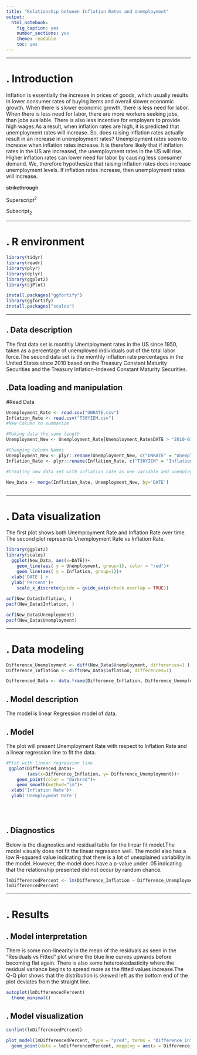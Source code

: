 ```yaml
---
title: "Relationship between Inflation Rates and Unemployment"
output: 
  html_notebook: 
    fig_caption: yes
    number_sections: yes
    theme: readable
    toc: yes
---
```


---

# . Introduction

Inflation is essentially the increase in prices of goods, which usually results in lower consumer rates of buying items and overall slower economic growth. When there is slower economic growth, there is less need for labor. When there is less need for labor, there are more workers seeking jobs, than jobs available. There is also less incentive for employers to provide high wages.As a result, when inflation rates are high, it is predicted that unemployment rates will increase. So, does raising inflation rates actually result in an increase in unemployment rates? Unemployment rates seem to increase when inflation rates increase. It is therefore likely that if inflation rates in the US are increased, the unemployment rates in the US will rise. Higher inflation rates can lower need for labor by causing less consumer demand. We, therefore hypothesize that raising inflation rates does increase unemployment levels. If inflation rates increase, then unemployment rates will increase. 


~~strikethrough~~

Superscript^2^

Subscript~2~

---

# . R environment

```r
library(tidyr)
library(readr)
library(plyr)
library(dplyr)
library(ggplot2)
library(sjPlot)

install.packages("ggfortify")
library(ggfortify)
install.packages("scales")


```

---


## . Data description

The first data set is monthly Unemployment rates in the US since 1950, taken as a percentage of unemployed individuals out of the total labor force.The second data set is the monthly inflation rate percentages in the United States since 2010 based on the Treasury Constant Maturity Securities and the Treasury Inflation-Indexed Constant Maturity Securities. 

## .Data loading and manipulation

#Read Data 
```r

Unemployment_Rate <- read.csv("UNRATE.csv")
Inflation_Rate <- read.csv("T30YIEM.csv")
#New Column to summarize
```



```r

#Making data the same length
Unemployment_New <- Unemployment_Rate[Unemployment_Rate$DATE > "2010-01-01" & Unemployment_Rate$DATE < "2022-04-01", ]

#Changing Column Names
Unemployment_New <- plyr::rename(Unemployment_New, c("UNRATE" = "Unemployment"), )
Inflation_Rate <- plyr::rename(Inflation_Rate, c("T30YIEM" = "Inflation"), )

#Creating new data set with inflation rate as one variable and unemployment rate as the other and then changing DATE column from character to Date

New_Data <- merge(Inflation_Rate, Unemployment_New, by='DATE')



```

---

# . Data visualization 

The first plot shows both Unemployment Rate and Inflation Rate over time. The second plot represents Unemployment Rate vs Inflation Rate.

```r


library(ggplot2)
library(scales)
  ggplot(New_Data, aes(x=DATE))+
    geom_line(aes( y = Unemployment, group=1), color = "red")+
    geom_line(aes( y = Inflation, group=1))+
  xlab('DATE') +
  ylab('Percent')+
    scale_x_discrete(guide = guide_axis(check.overlap = TRUE))
  
acf(New_Data$Inflation, )
pacf(New_Data$Inflation, )

acf(New_Data$Unemployment)
pacf(New_Data$Unemployment)

```

---

# . Data modeling
```r
Difference_Unemployment <- diff(New_Data$Unemployment, differences=1 )
Difference_Inflation <- diff(New_Data$Inflation, differences=1)

Differenced_Data <- data.frame(Difference_Inflation, Difference_Unemployment)
```

## . Model description

The model is linear Regression model of data.

## . Model

The plot will present Unemployment Rate with respect to Inflation Rate and a linear regression line to fit the data.

```r


#Plot with linear regression line
 ggplot(Differenced_Data)+
        (aes(x=Difference_Inflation, y= Difference_Unemployment))+
    geom_point(color = "darkred")+
    geom_smooth(method="lm")+
  xlab('Inflation Rate')+
  ylab('Unemployment Rate')
 
 
 
```

## . Diagnostics

Below is the diagnostics and residual table for the linear fit model.The model visually does not fit the linear regression well. The model also has a low R-squared value indicating that there is a lot of unexplained variability in the model. However, the model does have a p-value under .05 indicating that the relationship presented did not occur by random chance.



```r

lmDifferencedPercent <- lm(Difference_Inflation ~ Difference_Unemployment, data = Differenced_Data)
lmDifferencedPercent

```

--- 

# . Results 

## . Model interpretation 

There is some non-linearity in the mean of the residuals as seen in the "Residuals vs Fitted" plot where the blue line curves upwards before becoming flat again. There is also some heteroskedasticity where the residual variance begins to spread more as the fitted values increase.The Q-Q plot shows that the distribution is skewed left as the bottom end of the plot deviates from the straight line. 
 

```r

 
autoplot(lmDifferencedPercent)
  theme_minimal()
```

## . Model visualization

```r

confint(lmDifferencedPercent)

```
```r
plot_model(lmDifferencedPercent, type = "pred", terms = "Difference_Inflation") +
  geom_point(data = lmDifferencedPercent, mapping = aes(x = Difference_Inflation, y= Difference_Unemployment)) 
```

